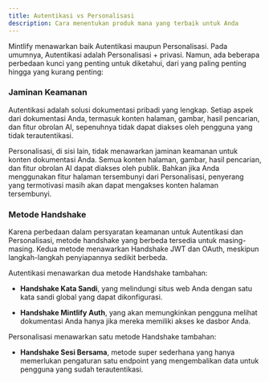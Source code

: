 ```yaml
---
title: Autentikasi vs Personalisasi
description: Cara menentukan produk mana yang terbaik untuk Anda
---
```


Mintlify menawarkan baik Autentikasi maupun Personalisasi. Pada umumnya, Autentikasi adalah
Personalisasi + privasi. Namun, ada beberapa perbedaan kunci yang penting untuk
diketahui, dari yang paling penting hingga yang kurang penting:

### Jaminan Keamanan

Autentikasi adalah solusi dokumentasi pribadi yang lengkap. Setiap aspek dari dokumentasi Anda,
termasuk konten halaman, gambar, hasil pencarian, dan fitur obrolan AI, sepenuhnya tidak dapat diakses oleh
pengguna yang tidak terautentikasi.

Personalisasi, di sisi lain, tidak menawarkan jaminan keamanan untuk konten dokumentasi Anda.
Semua konten halaman, gambar, hasil pencarian, dan fitur obrolan AI dapat diakses oleh publik. Bahkan
jika Anda menggunakan fitur halaman tersembunyi dari Personalisasi, penyerang yang termotivasi masih akan
dapat mengakses konten halaman tersembunyi.

### Metode Handshake

Karena perbedaan dalam persyaratan keamanan untuk Autentikasi dan Personalisasi, metode
handshake yang berbeda tersedia untuk masing-masing. Kedua metode menawarkan Handshake JWT dan OAuth, meskipun
langkah-langkah penyiapannya sedikit berbeda.

Autentikasi menawarkan dua metode Handshake tambahan:

* **Handshake Kata Sandi**, yang melindungi situs web Anda dengan satu kata sandi global yang dapat dikonfigurasi.

* **Handshake Mintlify Auth**, yang akan memungkinkan pengguna melihat dokumentasi Anda hanya jika mereka memiliki
  akses ke dasbor Anda.

Personalisasi menawarkan satu metode Handshake tambahan:

* **Handshake Sesi Bersama**, metode super sederhana yang hanya memerlukan pengaturan satu endpoint
  yang mengembalikan data untuk pengguna yang sudah terautentikasi.
